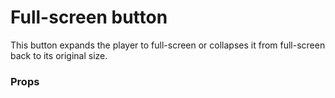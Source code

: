 
<Meta of={FullscreenButtonStories} name="Docs" />

<Canvas of={FullscreenButtonStories.Primary} />

# Full-screen button

This button expands the player to full-screen or collapses it from full-screen back to its original size.

### Props

<ArgTypes of={FullscreenButtonStories.Primary} />
